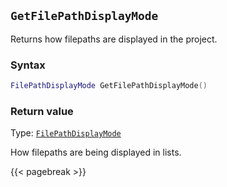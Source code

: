 ## `GetFilePathDisplayMode`

Returns how filepaths\index{File paths!display in batch projects} are displayed in the project.

### Syntax {-}

``` .lua
FilePathDisplayMode GetFilePathDisplayMode()
```

### Return value {-}

Type: [`FilePathDisplayMode`](#filepathdisplaymode)

How filepaths are being displayed in lists.

{{< pagebreak >}}